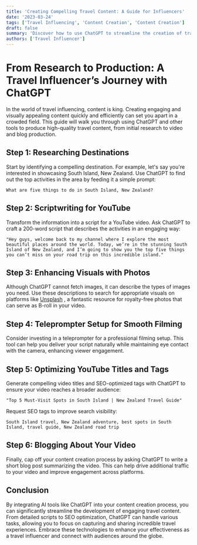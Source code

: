 ```yaml
---
title: 'Creating Compelling Travel Content: A Guide for Influencers'
date: '2023-03-24'
tags: ['Travel Influencing', 'Content Creation', 'Content Creation']
draft: false
summary: 'Discover how to use ChatGPT to streamline the creation of travel content, from researching destinations to producing a fully-fledged YouTube video and accompanying blog post.'
authors: ['Travel Influencer']
---
```


# From Research to Production: A Travel Influencer’s Journey with ChatGPT

In the world of travel influencing, content is king. Creating engaging and visually appealing content quickly and efficiently can set you apart in a crowded field. This guide will walk you through using ChatGPT and other tools to produce high-quality travel content, from initial research to video and blog production.

## Step 1: Researching Destinations

Start by identifying a compelling destination. For example, let's say you're interested in showcasing South Island, New Zealand. Use ChatGPT to find out the top activities in the area by feeding it a simple prompt:

```plaintext
What are five things to do in South Island, New Zealand?
```

## Step 2: Scriptwriting for YouTube

Transform the information into a script for a YouTube video. Ask ChatGPT to craft a 200-word script that describes the activities in an engaging way:

```plaintext
"Hey guys, welcome back to my channel where I explore the most beautiful places around the world. Today, we’re in the stunning South Island of New Zealand, and I’m going to show you the top five things you can’t miss on your road trip on this incredible island."
```

## Step 3: Enhancing Visuals with Photos

Although ChatGPT cannot fetch images, it can describe the types of images you need. Use these descriptions to search for appropriate visuals on platforms like [Unsplash](https://unsplash.com/) , a fantastic resource for royalty-free photos that can serve as B-roll in your video.

## Step 4: Teleprompter Setup for Smooth Filming

Consider investing in a teleprompter for a professional filming setup. This tool can help you deliver your script naturally while maintaining eye contact with the camera, enhancing viewer engagement.

## Step 5: Optimizing YouTube Titles and Tags

Generate compelling video titles and SEO-optimized tags with ChatGPT to ensure your video reaches a broader audience:

```plaintext
"Top 5 Must-Visit Spots in South Island | New Zealand Travel Guide"
```

Request SEO tags to improve search visibility:

```plaintext
South Island travel, New Zealand adventure, best spots in South Island, travel guide, New Zealand road trip
```

## Step 6: Blogging About Your Video

Finally, cap off your content creation process by asking ChatGPT to write a short blog post summarizing the video. This can help drive additional traffic to your video and improve engagement across platforms.

## Conclusion

By integrating AI tools like ChatGPT into your content creation process, you can significantly streamline the development of engaging travel content. From detailed scripts to SEO optimization, ChatGPT can handle various tasks, allowing you to focus on capturing and sharing incredible travel experiences. Embrace these technologies to enhance your effectiveness as a travel influencer and connect with audiences around the globe.
